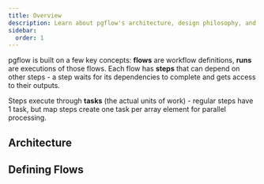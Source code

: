 ```yaml
---
title: Overview
description: Learn about pgflow's architecture, design philosophy, and key concepts
sidebar:
  order: 1
---
```



pgflow is built on a few key concepts: **flows** are workflow definitions, **runs** are executions of those flows. Each flow has **steps** that can depend on other steps - a step waits for its dependencies to complete and gets access to their outputs.

Steps execute through **tasks** (the actual units of work) - regular steps have 1 task, but map steps create one task per array element for parallel processing.

## Architecture

<CardGrid>
  <LinkCard
    title="How pgflow Works"
    href="/concepts/how-pgflow-works/"
    description="A gentle, 10-minute introduction to pgflow's architecture, state model, and execution cycle"
  />
  <LinkCard
    title="Data Model"
    href="/concepts/data-model/"
    description="Understanding pgflow's database schema design and table relationships"
  />
</CardGrid>

## Defining Flows

<CardGrid>
  <LinkCard
    title="Understanding flows"
    href="/concepts/understanding-flows/"
    description="Learn how flows work in pgflow, from syntax to execution"
  />
  <LinkCard
    title="Map Steps"
    href="/concepts/map-steps/"
    description="Understanding parallel array processing with map steps in pgflow workflows"
  />
  <LinkCard
    title="Context object"
    href="/concepts/context-object/"
    description="Understanding how pgflow provides platform resources to handlers through context"
  />
  <LinkCard
    title="Naming steps"
    href="/concepts/naming-steps/"
    description="Best practices for naming flows and steps"
  />
</CardGrid>
